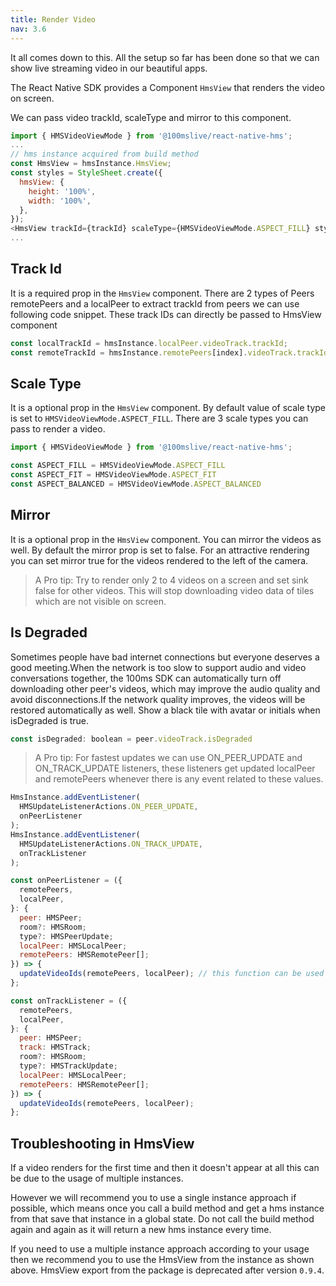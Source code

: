 ```yaml
---
title: Render Video
nav: 3.6
---
```

It all comes down to this. All the setup so far has been done so that we can show live streaming video in our beautiful apps.

The React Native SDK provides a Component `HmsView` that renders the video on screen.

We can pass video trackId, scaleType and mirror to this component.

```js
import { HMSVideoViewMode } from '@100mslive/react-native-hms';
...
// hms instance acquired from build method
const HmsView = hmsInstance.HmsView;
const styles = StyleSheet.create({
  hmsView: {
    height: '100%',
    width: '100%',
  },
});
<HmsView trackId={trackId} scaleType={HMSVideoViewMode.ASPECT_FILL} style={styles.hmsView} mirror={true} />
...
```


## Track Id
It is a required prop in the `HmsView` component. There are 2 types of Peers remotePeers and a localPeer to extract trackId from peers we can use following code snippet. These track IDs can directly be passed to HmsView component
```js
const localTrackId = hmsInstance.localPeer.videoTrack.trackId;
const remoteTrackId = hmsInstance.remotePeers[index].videoTrack.trackId;
```


## Scale Type
It is a optional prop in the `HmsView` component. By default value of scale type is set to `HMSVideoViewMode.ASPECT_FILL`. There are 3 scale types you can pass to render a video. 
```js
import { HMSVideoViewMode } from '@100mslive/react-native-hms';

const ASPECT_FILL = HMSVideoViewMode.ASPECT_FILL
const ASPECT_FIT = HMSVideoViewMode.ASPECT_FIT
const ASPECT_BALANCED = HMSVideoViewMode.ASPECT_BALANCED
```

## Mirror
It is a optional prop in the `HmsView` component. You can mirror the videos as well. By default the mirror prop is set to false. For an attractive rendering you can set mirror true for the videos rendered to the left of the camera.

> A Pro tip: Try to render only 2 to 4 videos on a screen and set sink false for other videos. This will stop downloading video data of tiles which are not visible on screen.

## Is Degraded
Sometimes people have bad internet connections but everyone deserves a good meeting.When the network is too slow to support audio and video conversations together, the 100ms SDK can automatically turn off downloading other peer's videos, which may improve the audio quality and avoid disconnections.If the network quality improves, the videos will be restored automatically as well.
Show a black tile with avatar or initials when isDegraded is true.
```js
const isDegraded: boolean = peer.videoTrack.isDegraded
```

> A Pro tip: For fastest updates we can use ON_PEER_UPDATE and ON_TRACK_UPDATE listeners, these listeners get updated localPeer and remotePeers whenever there is any event related to these values.

```js
HmsInstance.addEventListener(
  HMSUpdateListenerActions.ON_PEER_UPDATE,
  onPeerListener
);
HmsInstance.addEventListener(
  HMSUpdateListenerActions.ON_TRACK_UPDATE,
  onTrackListener
);

const onPeerListener = ({
  remotePeers,
  localPeer,
}: {
  peer: HMSPeer;
  room?: HMSRoom;
  type?: HMSPeerUpdate;
  localPeer: HMSLocalPeer;
  remotePeers: HMSRemotePeer[];
}) => {
  updateVideoIds(remotePeers, localPeer); // this function can be used to update local and remotePeers on React-Native side
};

const onTrackListener = ({
  remotePeers,
  localPeer,
}: {
  peer: HMSPeer;
  track: HMSTrack;
  room?: HMSRoom;
  type?: HMSTrackUpdate;
  localPeer: HMSLocalPeer;
  remotePeers: HMSRemotePeer[];
}) => {
  updateVideoIds(remotePeers, localPeer);
};
```

## Troubleshooting in HmsView

If a video renders for the first time and then it doesn't appear at all this can be due to the usage of multiple instances.

However we will recommend you to use a single instance approach if possible, which means once you call a build method and get a hms instance from that save that instance in a global state. Do not call the build method again and again as it will return a new hms instance every time.

If you need to use a multiple instance approach according to your usage then we recommend you to use the HmsView from the instance as shown above. HmsView export from the package is deprecated after version `0.9.4`.
